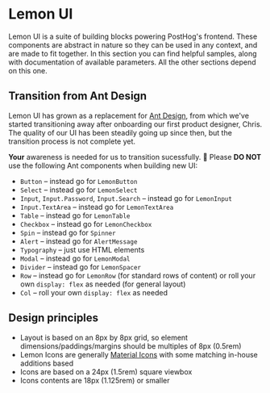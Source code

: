 
<Meta title="Lemon UI/Overview" />

# Lemon UI

Lemon UI is a suite of building blocks powering PostHog's frontend. These components are abstract in nature so they
can be used in any context, and are made to fit together. In this section you can find helpful samples, along with
documentation of available parameters. All the other sections depend on this one.

## Transition from Ant Design

Lemon UI has grown as a replacement for [Ant Design](https://ant.design/), from which we've started transitioning away
after onboarding our first product designer, Chris. The quality of our UI has been steadily going up since then,
but the transition process is not complete yet.

**Your** awareness is needed for us to transition sucessfully. 💪 Please **DO NOT** use the following Ant components when building new UI:

- `Button` – instead go for `LemonButton`
- `Select` – instead go for `LemonSelect`
- `Input`, `Input.Password`, `Input.Search` – instead go for `LemonInput`
- `Input.TextArea` – instead go for `LemonTextArea`
- `Table` – instead go for `LemonTable`
- `Checkbox` – instead go for `LemonCheckbox`
- `Spin` – instead go for `Spinner`
- `Alert` – instead go for `AlertMessage`
- `Typography` – just use HTML elements
- `Modal` – instead go for `LemonModal`
- `Divider` – instead go for `LemonSpacer`
- `Row` – instead go for `LemonRow` (for standard rows of content) or roll your own `display: flex` as needed (for general layout)
- `Col` – roll your own `display: flex` as needed

## Design principles

- Layout is based on an 8px by 8px grid, so element dimensions/paddings/margins should be multiples of 8px (0.5rem)
- Lemon Icons are generally [Material Icons](https://fonts.google.com/icons) with some matching in-house additions based
- Icons are based on a 24px (1.5rem) square viewbox
- Icons contents are 18px (1.125rem) or smaller
